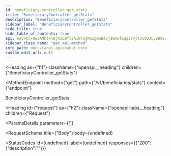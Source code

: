```yaml
---
id: beneficiary-controller-get-stats
title: "BeneficiaryController_getStats"
description: "BeneficiaryController_getStats"
sidebar_label: "BeneficiaryController_getStats"
hide_title: true
hide_table_of_contents: true
api: eJyFkcFOwzAMhl+l8jmiG8fcYAI0TogNcZgm5BavjdQmwfEqqirvjtJu0O3CyZH92/78ZwDniVGMs+tP0HBPlg6mNMj9yllh1zTEHxXJRlACKPDI2JIQB9C7vQKm4J0NFEAPcLtYpPBJoWTj01DQADEqEKxSw2y+oQB7daX9d31LUrsEWpGMNFKDhrxb5sV8ch5O+kDc/bIGKo9spN+UNbUT8fP7NoUwZkBDQcjEoE6PR8ctCuhRp0B6n0S1iB+vMvbgUrsYaVLhFWuUbOWY4Pqyu5d1lmBMSdnBcXYhTYiTbHmzAAWls4KlgB7SFu+CtGjTIosj5cym7M+nrCLJzkZdbB/O5ELfkvsGjYWo4MhNqk0m7qBbjnfPP0jBZOReQe2CJNUwFBjojZsYU/rrSNxP9nbIBotkxG4fZ1/19LCFGH8AhmzUDQ==
sidebar_class_name: "get api-method"
info_path: docs/rahat-api/rahat-core
custom_edit_url: null
---
```



<Heading
  as={"h1"}
  className={"openapi__heading"}
  children={"BeneficiaryController_getStats"}
>
</Heading>

<MethodEndpoint
  method={"get"}
  path={"/v1/beneficiaries/stats"}
  context={"endpoint"}
>
  
</MethodEndpoint>



BeneficiaryController_getStats

<Heading
  id={"request"}
  as={"h2"}
  className={"openapi-tabs__heading"}
  children={"Request"}
>
</Heading>

<ParamsDetails
  parameters={[]}
>
  
</ParamsDetails>

<RequestSchema
  title={"Body"}
  body={undefined}
>
  
</RequestSchema>

<StatusCodes
  id={undefined}
  label={undefined}
  responses={{"200":{"description":""}}}
>
  
</StatusCodes>


      